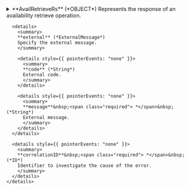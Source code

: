 
<details>
  <summary>
  **AvailRetrieveRs** (*OBJECT*)  
  Represents the response of an availability retrieve operation.  
  </summary>
  
  
    <details>
      <summary>
      **rates** (*RateAvailLoad*)  
      List of rates retrieved. See RateAvailLoad.  
      </summary>
  
      <details style={{ pointerEvents: "none" }}>
        <summary>
        **rateCode** (*String*)  
        Code associated with the rate.  
        </summary>
      </details>

      <details style={{ pointerEvents: "none" }}>
        <summary>
        **rooms** (*String*)  
        List of rooms associated with the rate.  
        </summary>
      </details>

      <details>
        <summary>
        **restrictions** (*RestrictionsLoad*)  
        Restrictions for the rate. See RestrictionsLoad.  
        </summary>
  
        <details style={{ pointerEvents: "none" }}>
          <summary>
          **bookingLimit** (*Int*)  
          Booking limit associated with the product.
          </summary>
        </details>

        <details>
          <summary>
          **lengthOfStay** (*LengthOfStay*)  
          Length of stay associated with the product. See LengthOfStay.  
          </summary>
  
          <details>
            <summary>
            **fullStay** (*FullStay*)  
            Full stay associated with the product. See FullStay.  
            </summary>
  
            <details style={{ pointerEvents: "none" }}>
              <summary>
              **minimum** (*Int*)  
              Minimum length of the full stay.
              </summary>
            </details>

            <details style={{ pointerEvents: "none" }}>
              <summary>
              **maximum** (*Int*)  
              Maximum length of the full stay.
              </summary>
            </details>
          </details>

          <details>
            <summary>
            **arrival** (*InventoryArrivalType*)  
            Arrival associated with the product. See Arrival.  
            </summary>
  
            <details style={{ pointerEvents: "none" }}>
              <summary>
              **minimum** (*Int*)  
              Minimum length of the arrival period.
              </summary>
            </details>

            <details style={{ pointerEvents: "none" }}>
              <summary>
              **maximum** (*Int*)  
              Maximum length of the arrival period.
              </summary>
            </details>
          </details>
        </details>

        <details style={{ pointerEvents: "none" }}>
          <summary>
          **minRelease** (*Int*)  
          Minimum release period associated with the product.
          </summary>
        </details>

        <details style={{ pointerEvents: "none" }}>
          <summary>
          **maxRelease** (*Int*)  
          Maximum release period associated with the product.
          </summary>
        </details>

        <details>
          <summary>
          **stopSales** (*StopSales*)  
          Stop sales associated with the product. See StopSales.  
          </summary>
  
          <details style={{ pointerEvents: "none" }}>
            <summary>
            **closeMaster** (*Boolean*)  
            Indicates whether to close the master.  
            </summary>
          </details>

          <details style={{ pointerEvents: "none" }}>
            <summary>
            **closeOnArrival** (*Boolean*)  
            Indicates whether to close on arrival. Null if not applicable.  
            </summary>
          </details>

          <details style={{ pointerEvents: "none" }}>
            <summary>
            **closeOnDeparture** (*Boolean*)  
            Indicates whether to close on departure. Null if not applicable.  
            </summary>
          </details>
        </details>

        <details style={{ pointerEvents: "none" }}>
          <summary>
          **freeSales** (*Boolean*)  
          Indicates whether the product is available for free sales.  
          </summary>
        </details>
      </details>

      <details>
        <summary>
        **applicableWeekdays** (*ApplicableWeekdays*)  
        Weekdays when the rate is applicable. See ApplicableWeekdays.  
        </summary>
  
        <details style={{ pointerEvents: "none" }}>
          <summary>
          **all** (*Boolean*)  
          Indicates whether the price or rate is applicable on all days.  
          </summary>
        </details>

        <details style={{ pointerEvents: "none" }}>
          <summary>
          **monday** (*Boolean*)  
          Indicates whether the price or rate is applicable on Mondays.  
          </summary>
        </details>

        <details style={{ pointerEvents: "none" }}>
          <summary>
          **tuesday** (*Boolean*)  
          Indicates whether the price or rate is applicable on Tuesdays.  
          </summary>
        </details>

        <details style={{ pointerEvents: "none" }}>
          <summary>
          **wednesday** (*Boolean*)  
          Indicates whether the price or rate is applicable on Wednesdays.  
          </summary>
        </details>

        <details style={{ pointerEvents: "none" }}>
          <summary>
          **thursday** (*Boolean*)  
          Indicates whether the price or rate is applicable on Thursdays.  
          </summary>
        </details>

        <details style={{ pointerEvents: "none" }}>
          <summary>
          **friday** (*Boolean*)  
          Indicates whether the price or rate is applicable on Fridays.  
          </summary>
        </details>

        <details style={{ pointerEvents: "none" }}>
          <summary>
          **saturday** (*Boolean*)  
          Indicates whether the price or rate is applicable on Saturdays.  
          </summary>
        </details>

        <details style={{ pointerEvents: "none" }}>
          <summary>
          **sunday** (*Boolean*)  
          Indicates whether the price or rate is applicable on Sundays.  
          </summary>
        </details>
      </details>

      <details>
        <summary>
        **dateRange** (*DateRangeProduct*)  
        Date range to apply  
        </summary>
  
        <details style={{ pointerEvents: "none" }}>
          <summary>
          **start**&nbsp;<span class="required"> *</span>&nbsp; (*DateTime*)  
          Start date.  
          </summary>
        </details>

        <details style={{ pointerEvents: "none" }}>
          <summary>
          **end**&nbsp;<span class="required"> *</span>&nbsp; (*DateTime*)  
          End date.  
          </summary>
        </details>
      </details>
    </details>

    <details>
      <summary>
      **derivedRates** (*DerivedRatesAvailLoad*)  
      List of derived rates retrieved. See DerivedRatesAvailLoad.  
      </summary>
  
      <details style={{ pointerEvents: "none" }}>
        <summary>
        **baseRateCode** (*String*)  
        Base rate code associated with the derived rates.  
        </summary>
      </details>

      <details>
        <summary>
        **rates** (*DerivedRateAvailLoad*)  
        List of derived rates to load. See DerivedRateAvailLoad.  
        </summary>
  
        <details style={{ pointerEvents: "none" }}>
          <summary>
          **rateCode** (*String*)  
          Code associated with the rate.  
          </summary>
        </details>

        <details style={{ pointerEvents: "none" }}>
          <summary>
          **isActive**&nbsp;<span class="required"> *</span>&nbsp; (*Boolean*)  
          Indicates whether the rate is active.  
          </summary>
        </details>

        <details>
          <summary>
          **restrictions** (*RestrictionsDerivedRateLoad*)  
          Restrictions to load for the derived rate. See RestrictionsLoad.  
          </summary>
  
          <details style={{ pointerEvents: "none" }}>
            <summary>
            **lengthOfStay** (*undefined*)  
            Length of stay associated with the product. See LengthOfStay.  
            </summary>
          </details>

          <details style={{ pointerEvents: "none" }}>
            <summary>
            **minRelease** (*Int*)  
            Minimum release period associated with the product.
            </summary>
          </details>

          <details style={{ pointerEvents: "none" }}>
            <summary>
            **maxRelease** (*Int*)  
            Maximum release period associated with the product.
            </summary>
          </details>

          <details style={{ pointerEvents: "none" }}>
            <summary>
            **stopSales** (*undefined*)  
            Stop sales associated with the product. See StopSales.  
            </summary>
          </details>
        </details>
      </details>

      <details style={{ pointerEvents: "none" }}>
        <summary>
        **dateRange** (*undefined*)  
        Date range to apply  
        </summary>
      </details>
    </details>

    <details>
      <summary>
      **offers** (*OffersAvailLoad*)  
      List of offers retrieved. See OffersAvailLoad.  
      </summary>
  
      <details style={{ pointerEvents: "none" }}>
        <summary>
        **rateCode** (*String*)  
        List of rate codes associated with the offers.  
        </summary>
      </details>

      <details>
        <summary>
        **offers** (*OfferAvailLoad*)  
        List of offers to load. See OfferAvailLoad.  
        </summary>
  
        <details style={{ pointerEvents: "none" }}>
          <summary>
          **code** (*String*)  
          Code associated with the offer.  
          </summary>
        </details>

        <details style={{ pointerEvents: "none" }}>
          <summary>
          **stopSales** (*undefined*)  
          Stop sales associated with the offer. See StopSales.  
          </summary>
        </details>
      </details>

      <details style={{ pointerEvents: "none" }}>
        <summary>
        **dateRange** (*undefined*)  
        Date range to apply  
        </summary>
      </details>
    </details>

    <details style={{ pointerEvents: "none" }}>
      <summary>
      **success**&nbsp;<span class="required"> *</span>&nbsp; (*Boolean*)  
      Indicates whether the operation was successful.  
      </summary>
    </details>

    <details>
      <summary>
      **adviseMessages** (*AdviseMessage*)  
      List of advise messages associated with the operation. See AdviseMessage.  
      </summary>
  
      <details style={{ pointerEvents: "none" }}>
        <summary>
        **code**&nbsp;<span class="required"> *</span>&nbsp; (*ID*)  
        AM code: The following codes can be returned:  
        </summary>
      </details>

      <details style={{ pointerEvents: "none" }}>
        <summary>
        **description**&nbsp;<span class="required"> *</span>&nbsp; (*String*)  
        Error description  
        </summary>
      </details>

      <details style={{ pointerEvents: "none" }}>
        <summary>
        **level**&nbsp;<span class="required"> *</span>&nbsp; (*Enum of AdviseMessageLevel*)  
        Indicates the level of importance of the message.
Possible values: ERROR, WARN, INFO.  
        Possible values:  
        `WARN`  
      `ERROR`  
      `INFO`  
        </summary>
      </details>

      <details>
        <summary>
        **external** (*ExternalMessage*)  
        Specify the external message.  
        </summary>
  
        <details style={{ pointerEvents: "none" }}>
          <summary>
          **code** (*String*)  
          External code.  
          </summary>
        </details>

        <details style={{ pointerEvents: "none" }}>
          <summary>
          **message**&nbsp;<span class="required"> *</span>&nbsp; (*String*)  
          External message.  
          </summary>
        </details>
      </details>

      <details style={{ pointerEvents: "none" }}>
        <summary>
        **correlationID**&nbsp;<span class="required"> *</span>&nbsp; (*ID*)  
        Identifier to investigate the cause of the error.  
        </summary>
      </details>
    </details>
</details>
